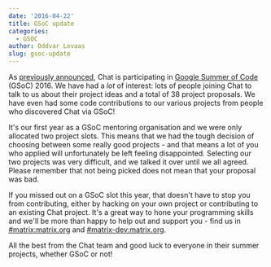 ```yaml
---
date: '2016-04-22'
title: GSoC update
categories:
  - GSOC
author: Oddvar Lovaas
slug: gsoc-update
---
```


As <a href="/blog/2016/03/08/matrix-in-google-summer-of-code/">previously announced</a>, Chat is participating in <a href="https://summerofcode.withgoogle.com/">Google Summer of Code</a> (GSoC) 2016. We have had a <em>lot</em> of interest: lots of people joining Chat to talk to us about their project ideas and a total of 38 project proposals. We have even had some code contributions to our various projects from people who discovered Chat via GSoC! 

It's our first year as a GSoC mentoring organisation and we were only allocated two project slots. This means that we had the tough decision of choosing between some really good projects - and that means a lot of you who applied will unfortunately be left feeling disappointed. Selecting our two projects was very difficult, and we talked it over until we all agreed. Please remember that not being picked does not mean that your proposal was bad.

If you missed out on a GSoC slot this year, that doesn't have to stop you from contributing, either by hacking on your own project or contributing to an existing Chat project. It's a great way to hone your programming skills and we'll be more than happy to help out and support you - find us in <a href="https://vector.im/beta/#/room/#matrix:matrix.org">#matrix:matrix.org</a> and <a href="https://vector.im/beta/#/room/#matrix-dev:matrix.org">#matrix-dev:matrix.org</a>.

All the best from the Chat team and good luck to everyone in their summer projects, whether GSoC or not!
